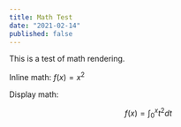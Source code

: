 ```yaml
---
title: Math Test
date: "2021-02-14"
published: false
---
```



This is a test of math rendering.

Inline math: $f(x) = x^2$

Display math:

$$
f(x) = \int_0^x t^2 dt
$$